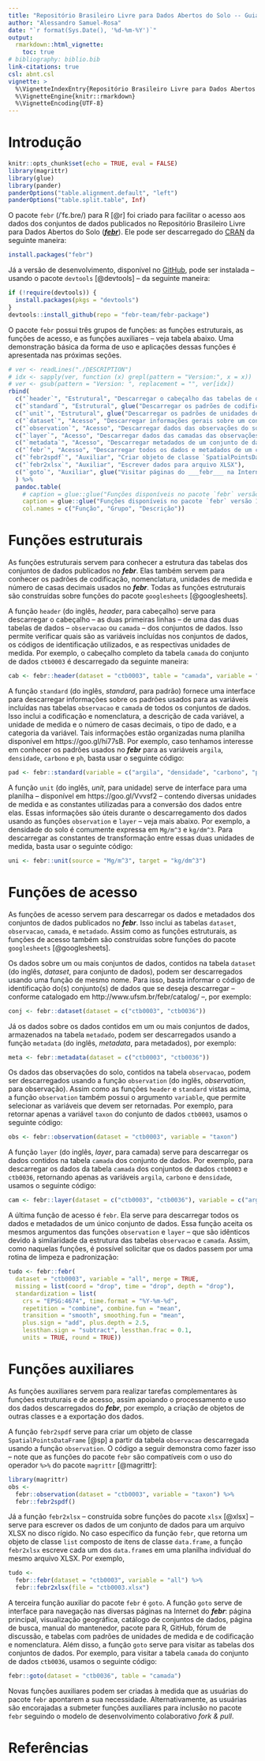 ```yaml
---
title: "Repositório Brasileiro Livre para Dados Abertos do Solo -- Guia Básico"
author: "Alessandro Samuel-Rosa"
date: "`r format(Sys.Date(), '%d-%m-%Y')`"
output: 
  rmarkdown::html_vignette:
    toc: true
# bibliography: biblio.bib
link-citations: true
csl: abnt.csl
vignette: >
  %\VignetteIndexEntry{Repositório Brasileiro Livre para Dados Abertos do Solo -- Guia Básico}
  %\VignetteEngine{knitr::rmarkdown}
  %\VignetteEncoding{UTF-8}
---
```


# Introdução

```r
knitr::opts_chunk$set(echo = TRUE, eval = FALSE)
library(magrittr)
library(glue)
library(pander)
panderOptions("table.alignment.default", "left")
panderOptions("table.split.table", Inf)
```

O pacote `febr` (/ˈfɛ.bɾe/) para R [@r] foi criado para facilitar o acesso aos dados dos conjuntos de dados publicados no Repositório Brasileiro Livre para Dados Abertos do Solo ([___febr___][febr]). Ele pode ser descarregado do [CRAN][cran] da seguinte maneira:

```r
install.packages("febr")
```

Já a versão de desenvolvimento, disponível no [GitHub][github], pode ser instalada -- usando o pacote `devtools` [@devtools] -- da seguinte maneira:

[cran]: https://CRAN.R-project.org/package=febr
[github]: https://github.com/febr-team/febr-package
[febr]: http://www.ufsm.br/febr/

```r
if (!require(devtools)) {
  install.packages(pkgs = "devtools")
}
devtools::install_github(repo = "febr-team/febr-package")
```

O pacote `febr` possui três grupos de funções: as funções estruturais, as funções de acesso, e as funções auxiliares -- veja tabela abaixo. Uma demonstração básica da forma de uso e aplicações dessas funções é apresentada nas próximas seções.

```r
# ver <- readLines("./DESCRIPTION")
# idx <- sapply(ver, function (x) grepl(pattern = "Version:", x = x))
# ver <- gsub(pattern = "Version: ", replacement = "", ver[idx])
rbind(
  c("`header`", "Estrutural", "Descarregar o cabeçalho das tabelas de dados"),
  c("`standard`", "Estrutural", glue("Descarregar os padrões de codificação e nomenclatura do ___febr___")),
  c("`unit`", "Estrutural", glue("Descarregar os padrões de unidades de medida do ___febr___")),
  c("`dataset`", "Acesso", "Descarregar informações gerais sobre um conjunto de dados"),
  c("`observation`", "Acesso", "Descarregar dados das observações do solo de um conjunto de dados"),
  c("`layer`", "Acesso", "Descarregar dados das camadas das observações do solo de um conjunto de dados"),
  c("`metadata`", "Acesso", "Descarregar metadados de um conjunto de dados"),
  c("`febr`", "Acesso", "Descarregar todos os dados e metadados de um conjunto de dados"),
  c("`febr2spdf`", "Auxiliar", "Criar objeto de classe `SpatialPointsDataFrame`"),
  c("`febr2xlsx`", "Auxiliar", "Escrever dados para arquivo XLSX"),
  c("`goto`", "Auxiliar", glue("Visitar páginas do ___febr___ na Internet"))
  ) %>% 
  pandoc.table(
    # caption = glue::glue("Funções disponíveis no pacote `febr` versão {ver}."),
    caption = glue::glue("Funções disponíveis no pacote `febr` versão 1.0-0."),
    col.names = c("Função", "Grupo", "Descrição"))
```

# Funções estruturais

As funções estruturais servem para conhecer a estrutura das tabelas dos conjuntos de dados publicados no ___febr___. Elas também servem para conhecer os padrões de codificação, nomenclatura, unidades de medida e número de casas decimais usados no ___febr___. Todas as funções estruturais são construídas sobre funções do pacote `googlesheets` [@googlesheets].

A função `header` (do inglês, *header*, para cabeçalho) serve para descarregar o cabeçalho -- as duas primeiras linhas -- de uma das duas tabelas de dados -- `observacao` ou `camada` -- dos conjuntos de dados. Isso permite verificar quais são as variáveis incluídas nos conjuntos de dados, os códigos de identificação utilizados, e as respectivas unidades de medida. Por exemplo, o cabeçalho completo da tabela `camada` do conjunto de dados `ctb0003` é descarregado da seguinte maneira:

```r
cab <- febr::header(dataset = "ctb0003", table = "camada", variable = "all")
```

A função `standard` (do inglês, *standard*, para padrão) fornece uma interface para descarregar informações sobre os padrões usados para as variáveis incluídas nas tabelas `observacao` e `camada` de todos os conjuntos de dados. Isso inclui a codificação e nomenclatura, a descrição de cada variável, a unidade de medida e o número de casas decimais, o tipo de dado, e a categoria da variável. Tais informações estão organizadas numa planilha disponível em https://goo.gl/hi77sB. Por exemplo, caso tenhamos interesse em conhecer os padrões usados no ___febr___ para as variáveis `argila`, `densidade`, `carbono` e `ph`, basta usar o seguinte código:

```r
pad <- febr::standard(variable = c("argila", "densidade", "carbono", "ph"))
```

A função `unit` (do inglês, *unit*, para unidade) serve de interface para uma planilha -- disponível em https://goo.gl/Vvvsf2 -- contendo diversas unidades de medida e as constantes utilizadas para a conversão dos dados entre elas. Essas informações são úteis durante o descarregamento dos dados usando as funções `observation` e `layer` -- veja mais abaixo. Por exemplo, a densidade do solo é comumente expressa em `Mg/m^3` e `kg/dm^3`. Para descarregar as constantes de transformação entre essas duas unidades de medida, basta usar o seguinte código:

```r
uni <- febr::unit(source = "Mg/m^3", target = "kg/dm^3")
```

# Funções de acesso

As funções de acesso servem para descarregar os dados e metadados dos conjuntos de dados publicados no ___febr___. Isso inclui as tabelas `dataset`, `observacao`, `camada`, e `metadado`. Assim como as funções estruturais, as funções de acesso também são construídas sobre funções do pacote `googlesheets` [@googlesheets].

Os dados sobre um ou mais conjuntos de dados, contidos na tabela `dataset` (do inglês, *dataset*, para conjunto de dados), podem ser descarregados usando uma função de mesmo nome. Para isso, basta informar o código de identificação do(s) conjunto(s) de dados que se deseja descarregar -- conforme catalogado em http://www.ufsm.br/febr/catalog/ --, por exemplo:

```r
conj <- febr::dataset(dataset = c("ctb0003", "ctb0036"))
```

Já os dados sobre os dados contidos em um ou mais conjuntos de dados, armazenados na tabela `metadado`, podem ser descarregados usando a função `metadata` (do inglês, *metadata*, para metadados), por exemplo:

```r
meta <- febr::metadata(dataset = c("ctb0003", "ctb0036"))
```

Os dados das observações do solo, contidos na tabela `observacao`, podem ser descarregados usando a função `observation` (do inglês, *observation*, para observação). Assim como as funções `header` e `standard` vistas acima, a função `observation` também possui o argumento `variable`, que permite selecionar as variáveis que devem ser retornadas. Por exemplo, para retornar apenas a variável `taxon` do conjunto de dados `ctb0003`, usamos o seguinte código:

```r
obs <- febr::observation(dataset = "ctb0003", variable = "taxon")
```

A função `layer` (do inglês, *layer*, para camada) serve para descarregar os dados contidos na tabela `camada` dos conjunto de dados. Por exemplo, para descarregar os dados da tabela `camada` dos conjuntos de dados `ctb0003` e `ctb0036`, retornando apenas as variáveis `argila`, `carbono` e `densidade`, usamos o seguinte código:

```r
cam <- febr::layer(dataset = c("ctb0003", "ctb0036"), variable = c("argila", "carbono", "densidade"))
```

A última função de acesso é `febr`. Ela serve para descarregar todos os dados e metadados de um único conjunto de dados. Essa função aceita os mesmos argumentos das funções `observation` e `layer` -- que são idênticos devido à similaridade da estrutura das tabelas `observacao` e `camada`. Assim, como naquelas funções, é possível solicitar que os dados passem por uma rotina de limpeza e padronização:

```r
tudo <- febr::febr(
  dataset = "ctb0003", variable = "all", merge = TRUE, 
  missing = list(coord = "drop", time = "drop", depth = "drop"),
  standardization = list(
    crs = "EPSG:4674", time.format = "%Y-%m-%d",
    repetition = "combine", combine.fun = "mean",
    transition = "smooth", smoothing.fun = "mean",
    plus.sign = "add", plus.depth = 2.5,
    lessthan.sign = "subtract", lessthan.frac = 0.1,
    units = TRUE, round = TRUE))
```

# Funções auxiliares

As funções auxiliares servem para realizar tarefas complementares às funções estruturais e de acesso, assim apoiando o processamento e uso dos dados descarregados do ___febr___, por exemplo, a criação de objetos de outras classes e a exportação dos dados.

A função `febr2spdf` serve para criar um objeto de classe `SpatialPointsDataFrame` [@sp] a partir da tabela `observacao` descarregada usando a função `observation`. O código a seguir demonstra como fazer isso -- note que as funções do pacote `febr` são compatíveis com o uso do operador `%>%` do pacote `magrittr` [@magrittr]:

```r
library(magrittr)
obs <- 
  febr::observation(dataset = "ctb0003", variable = "taxon") %>% 
  febr::febr2spdf()
```

Já a função `febr2xlsx` -- construída sobre funções do pacote `xlsx` [@xlsx] -- serve para escrever os dados de um conjunto de dados para um arquivo XLSX no disco rígido. No caso específico da função `febr`, que retorna um objeto de classe `list` composto de itens de classe `data.frame`, a função `febr2xlsx` escreve cada um dos `data.frame`s em uma planilha individual do mesmo arquivo XLSX. Por exemplo,

```r
tudo <- 
  febr::febr(dataset = "ctb0003", variable = "all") %>% 
  febr::febr2xlsx(file = "ctb0003.xlsx")
```

A terceira função auxiliar do pacote `febr` é `goto`. A função `goto` serve de interface para navegação nas diversas páginas na Internet do ___febr___: página principal, visualização geográfica, catálogo de conjuntos de dados, página de busca, manual do mantenedor, pacote para R, GitHub, fórum de discussão, e tabelas com padrões de unidades de medida e de codificação e nomenclatura. Além disso, a função `goto` serve para visitar as tabelas dos conjuntos de dados. Por exemplo, para visitar a tabela `camada` do conjunto de dados `ctb0036`, usamos o seguinte código: 

```r
febr::goto(dataset = "ctb0036", table = "camada")
```

Novas funções auxiliares podem ser criadas à medida que as usuárias do pacote `febr` apontarem a sua necessidade. Alternativamente, as usuárias são encorajadas a submeter funções auxiliares para inclusão no pacote `febr` seguindo o modelo de desenvolvimento colaborativo *fork & pull*.

# Referências
